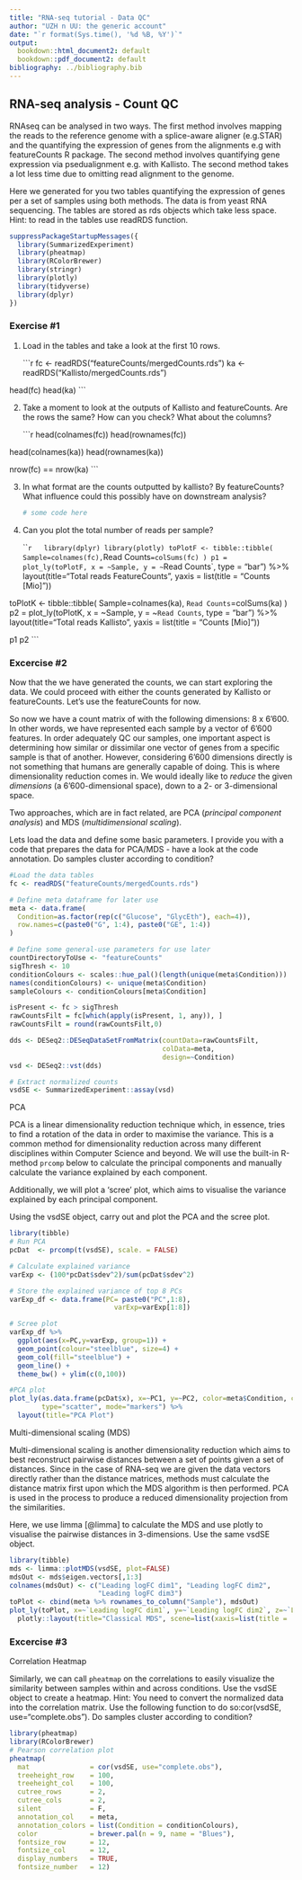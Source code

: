 ```yaml
---
title: "RNA-seq tutorial - Data QC"
author: "UZH n UU: the generic account"
date: "`r format(Sys.time(), '%d %B, %Y')`"
output:
  bookdown::html_document2: default
  bookdown::pdf_document2: default
bibliography: ../bibliography.bib
---
```


## RNA-seq analysis - Count QC

RNAseq can be analysed in two ways. The first method involves mapping the reads to the reference genome with a splice-aware aligner (e.g.STAR) and the quantifying the expression of genes from the alignments e.g with featureCounts R package. The second method involves quantifying gene expression via psedualignment e.g. with Kallisto. The second method takes a lot less time due to omitting read alignment to the genome.

Here we generated for you two tables quantifying the expression of genes per a set of samples using both methods. The data is from yeast RNA sequencing. The tables are stored as rds objects which take less space. Hint: to read in the tables use readRDS function.

```r
suppressPackageStartupMessages({
  library(SummarizedExperiment)
  library(pheatmap)
  library(RColorBrewer)
  library(stringr)
  library(plotly)
  library(tidyverse)
  library(dplyr)
})
```

### Exercise #1

1.  Load in the tables and take a look at the first 10 rows.

    ```r
fc <- readRDS("featureCounts/mergedCounts.rds")
ka <- readRDS("Kallisto/mergedCounts.rds")

head(fc)
head(ka)
    ```

<!-- -->

2.  Take a moment to look at the outputs of Kallisto and featureCounts. Are the rows the same? How can you check? What about the columns?

    ```r
head(colnames(fc))
head(rownames(fc))

head(colnames(ka))
head(rownames(ka))

nrow(fc) == nrow(ka)
    ```

<!-- -->

3.  In what format are the counts outputted by kallisto? By featureCounts? What influence could this possibly have on downstream analysis?

    ```r
# some code here
    ```

4.  Can you plot the total number of reads per sample?

    ```r
  library(dplyr)
library(plotly)
toPlotF <- tibble::tibble(
  Sample=colnames(fc),
  `Read Counts`=colSums(fc)
)
p1 = plot_ly(toPlotF, x = ~Sample, y = ~`Read Counts`, type = "bar") %>% layout(title="Total reads FeatureCounts", yaxis = list(title = "Counts [Mio]"))

toPlotK <- tibble::tibble(
  Sample=colnames(ka),
  `Read Counts`=colSums(ka)
)
p2 = plot_ly(toPlotK, x = ~Sample, y = ~`Read Counts`, type = "bar") %>% layout(title="Total reads Kallisto", yaxis = list(title = "Counts [Mio]"))

p1
p2
    ```

### Excercise #2

Now that the we have generated the counts, we can start exploring the data. We could proceed with either the counts generated by Kallisto or featureCounts. Let's use the featureCounts for now.

So now we have a count matrix of with the following dimensions: 8 x 6'600. In other words, we have represented each sample by a vector of 6'600 features. In order adequately QC our samples, one important aspect is determining how similar or dissimilar one vector of genes from a specific sample is that of another. However, considering 6'600 dimensions directly is not something that humans are generally capable of doing. This is where dimensionality reduction comes in. We would ideally like to *reduce* the given *dimensions* (a 6'600-dimensional space), down to a 2- or 3-dimensional space.

Two approaches, which are in fact related, are PCA (*principal component analysis*) and MDS (*multidimensional scaling*).

Lets load the data and define some basic parameters. I provide you with a code that prepares the data for PCA/MDS - have a look at the code annotation. Do samples cluster according to condition?

```r
#Load the data tables
fc <- readRDS("featureCounts/mergedCounts.rds")

# Define meta dataframe for later use
meta <- data.frame(
  Condition=as.factor(rep(c("Glucose", "GlycEth"), each=4)),
  row.names=c(paste0("G", 1:4), paste0("GE", 1:4))
)

# Define some general-use parameters for use later
countDirectoryToUse <- "featureCounts"
sigThresh <- 10
conditionColours <- scales::hue_pal()(length(unique(meta$Condition)))
names(conditionColours) <- unique(meta$Condition)
sampleColours <- conditionColours[meta$Condition]

isPresent <- fc > sigThresh
rawCountsFilt = fc[which(apply(isPresent, 1, any)), ]
rawCountsFilt = round(rawCountsFilt,0)

dds <- DESeq2::DESeqDataSetFromMatrix(countData=rawCountsFilt,
                                      colData=meta,
                                      design=~Condition)
vsd <- DESeq2::vst(dds)

# Extract normalized counts
vsdSE <- SummarizedExperiment::assay(vsd)
```

PCA

PCA is a linear dimensionality reduction technique which, in essence, tries to find a rotation of the data in order to maximise the variance. This is a common method for dimensionality reduction across many different disciplines within Computer Science and beyond. We will use the built-in R-method `prcomp` below to calculate the principal components and manually calculate the variance explained by each component.

Additionally, we will plot a 'scree' plot, which aims to visualise the variance explained by each principal component.

Using the vsdSE object, carry out and plot the PCA and the scree plot.

```r
library(tibble)
# Run PCA
pcDat  <- prcomp(t(vsdSE), scale. = FALSE)

# Calculate explained variance
varExp <- (100*pcDat$sdev^2)/sum(pcDat$sdev^2)

# Store the explained variance of top 8 PCs
varExp_df <- data.frame(PC= paste0("PC",1:8),
                          varExp=varExp[1:8])

# Scree plot
varExp_df %>%
  ggplot(aes(x=PC,y=varExp, group=1)) +
  geom_point(colour="steelblue", size=4) +
  geom_col(fill="steelblue") +
  geom_line() + 
  theme_bw() + ylim(c(0,100))

#PCA plot
plot_ly(as.data.frame(pcDat$x), x=~PC1, y=~PC2, color=meta$Condition, colors="Set1",
        type="scatter", mode="markers") %>%
  layout(title="PCA Plot")
```

Multi-dimensional scaling (MDS)

Multi-dimensional scaling is another dimensionality reduction which aims to best reconstruct pairwise distances between a set of points given a set of distances. Since in the case of RNA-seq we are given the data vectors directly rather than the distance matrices, methods must calculate the distance matrix first upon which the MDS algorithm is then performed. PCA is used in the process to produce a reduced dimensionality projection from the similarities.

Here, we use limma [@limma] to calculate the MDS and use plotly to visualise the pairwise distances in 3-dimensions. Use the same vsdSE object.

```r
library(tibble)
mds <- limma::plotMDS(vsdSE, plot=FALSE)
mdsOut <- mds$eigen.vectors[,1:3]
colnames(mdsOut) <- c("Leading logFC dim1", "Leading logFC dim2", 
                      "Leading logFC dim3")
toPlot <- cbind(meta %>% rownames_to_column("Sample"), mdsOut)
plot_ly(toPlot, x=~`Leading logFC dim1`, y=~`Leading logFC dim2`, z=~`Leading logFC dim3`, color=~Condition, colors="Set1", type='scatter3d', mode='markers+text', text=~Sample, textposition = "top right") %>%
  plotly::layout(title="Classical MDS", scene=list(xaxis=list(title = 'Leading logFC dim1'), yaxis = list(title = 'Leading logFC dim2'), zaxis = list(title = 'Leading logFC dim3')))
```

### Excercise #3

Correlation Heatmap

Similarly, we can call `pheatmap` on the correlations to easily visualize the similarity between samples within and across conditions. Use the vsdSE object to create a heatmap. Hint: You need to convert the normalized data into the correlation matrix. Use the following function to do so:cor(vsdSE, use="complete.obs"). Do samples cluster according to condition?

```r
library(pheatmap)
library(RColorBrewer)
# Pearson correlation plot 
pheatmap(
  mat               = cor(vsdSE, use="complete.obs"),
  treeheight_row    = 100,
  treeheight_col    = 100,
  cutree_rows       = 2, 
  cutree_cols       = 2,
  silent            = F,
  annotation_col    = meta,
  annotation_colors = list(Condition = conditionColours),
  color             = brewer.pal(n = 9, name = "Blues"),
  fontsize_row      = 12, 
  fontsize_col      = 12,
  display_numbers   = TRUE,
  fontsize_number   = 12)
```
